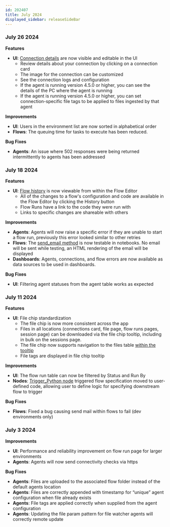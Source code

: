 ```yaml
---
id: 202407
title: July 2024
displayed_sidebar: releaseSideBar
---
```


### July 26 2024

**Features**
- **UI**: [Connection details](../connectivity/Agent#monitoring-agent-connections) are now visible and editable in the UI
  - Review details about your connection by clicking on a connection card
  - The image for the connection can be customized
  - See the connection logs and configuration
  - If the agent is running version 4.5.0 or higher, you can see the details of the PC where the agent is running 
  - If the agent is running version 4.5.0 or higher, you can set connection-specific file tags to be applied to files ingested by that agent

**Improvements**
- **UI**: Users in the environment list are now sorted in alphabetical order
- **Flows**: The queuing time for tasks to execute has been reduced.

**Bug Fixes**
- **Agents**: An issue where 502 responses were being returned intermittently to agents has been addressed


### July 18 2024

**Features**
- **UI**: [Flow history](../FlowEditor#flow-versions) is now viewable from within the Flow Editor
  - All of the changes to a flow's configuration and code are available in the Flow Editor by clicking the History button 
  - Flow Runs have a link to the code they were run with
  - Links to specific changes are shareable with others

**Improvements**
- **Agents**: Agents will now raise a specific error if they are unable to start a flow run, previously this error looked similar to other retries
- **Flows**: The [send_email method](../sdk/GanymedeClass#method-send_email) is now testable in notebooks. No email will be sent while testing, an HTML rendering of the email will be displayed
- **Dashboards**: Agents, connections, and flow errors are now available as data sources to be used in dashboards.

**Bug Fixes**
- **UI**: Filtering agent statuses from the agent table works as expected


### July 11 2024

**Features**
- **UI**: File chip standardization
  - The file chip is now more consistent across the app
  - Files in all locations (connections card, file page, flow runs pages, session page) can be downloaded via the file chip tooltip, including in bulk on the sessions page.
  - The file chip now supports navigation to the files table [within the tooltip](../FlowRuns)
  - File tags are displayed in file chip tooltip

**Improvements**
- **UI**: The flow run table can now be filtered by Status and Run By
- **Nodes**: [Trigger_Python node](../nodes/Analysis/Trigger_Python) triggered flow specification moved to user-defined code, allowing user to define logic for specifying downstream flow to trigger


**Bug Fixes**
- **Flows**: Fixed a bug causing send mail within flows to fail (dev environments only)

### July 3 2024

**Improvements**
- **UI**: Performance and reliability improvement on flow run page for larger environments 
- **Agents**: Agents will now send connectivity checks via https

**Bug Fixes**
- **Agents**: Files are uploaded to the associated flow folder instead of the default agents location
- **Agents**: Files are correctly appended with timestamp for “unique” agent configuration when file already exists
- **Agents**: File tags are applied correctly when supplied from the agent configuration
- **Agents**: Updating the file param pattern for file watcher agents will correctly remote update

